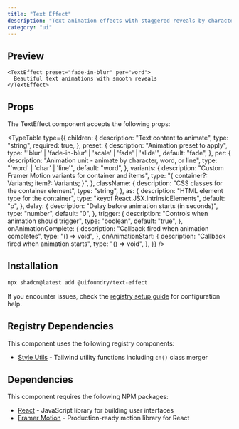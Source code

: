 ```yaml
---
title: "Text Effect"
description: "Text animation effects with staggered reveals by character, word, or line"
category: "ui"
---
```


## Preview

```tsx
<TextEffect preset="fade-in-blur" per="word">
  Beautiful text animations with smooth reveals
</TextEffect>
```

## Props

The TextEffect component accepts the following props:

<TypeTable
  type={{
    children: {
      description: "Text content to animate",
      type: "string",
      required: true,
    },
    preset: {
      description: "Animation preset to apply",
      type: "'blur' | 'fade-in-blur' | 'scale' | 'fade' | 'slide'",
      default: "fade",
    },
    per: {
      description: "Animation unit - animate by character, word, or line",
      type: "'word' | 'char' | 'line'",
      default: "word",
    },
    variants: {
      description: "Custom Framer Motion variants for container and items",
      type: "{ container?: Variants; item?: Variants; }",
    },
    className: {
      description: "CSS classes for the container element",
      type: "string",
    },
    as: {
      description: "HTML element type for the container",
      type: "keyof React.JSX.IntrinsicElements",
      default: "p",
    },
    delay: {
      description: "Delay before animation starts (in seconds)",
      type: "number",
      default: "0",
    },
    trigger: {
      description: "Controls when animation should trigger",
      type: "boolean",
      default: "true",
    },
    onAnimationComplete: {
      description: "Callback fired when animation completes",
      type: "() => void",
    },
    onAnimationStart: {
      description: "Callback fired when animation starts",
      type: "() => void",
    },
  }}
/>

## Installation

```bash
npx shadcn@latest add @uifoundry/text-effect
```

If you encounter issues, check the [registry setup guide](/docs/registry-setup) for configuration help.

## Registry Dependencies

This component uses the following registry components:

- [Style Utils](/docs/lib/style-utils) - Tailwind utility functions including `cn()` class merger

## Dependencies

This component requires the following NPM packages:

- [React](https://github.com/facebook/react) - JavaScript library for building user interfaces
- [Framer Motion](https://github.com/framer/motion) - Production-ready motion library for React
